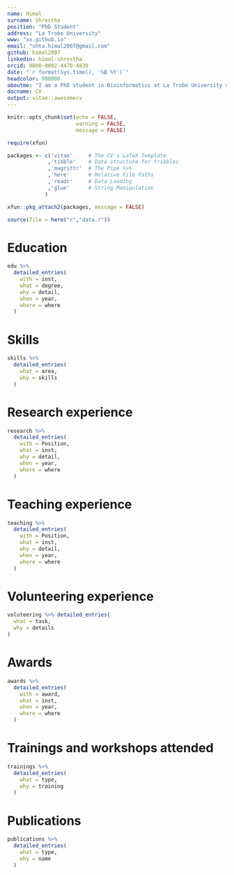 ```yaml
---
name: Himal
surname: Shrestha
position: "PhD Student"
address: "La Trobe University"
www: "xx.github.io"
email: "shta.himal2007@gmail.com"
github: himal2007
linkedin: himal-shrestha
orcid: 0000-0002-4470-4830
date: "`r format(Sys.time(), '%B %Y')`"
headcolor: 990000
aboutme: "I am a PhD student in Bioinformatics at La Trobe University studying the transmission of a parasitic disease called River Blindness. I utilize different computational and mathematical approaches to integrate genomic, environmental and epidemiological data to predict, prevent and eliminate both infectious and non-infectious diseases. I am equally adept at different molecular and laboratory techniques."
docname: CV
output: vitae::awesomecv
---
```


```r
knitr::opts_chunk$set(echo = FALSE,
                      warning = FALSE,
                      message = FALSE)

require(xfun)

packages <- c('vitae'     # The CV's LaTeX Template
             ,'tibble'    # Data structure for tribbles
             ,'magrittr'  # The Pipe %>%
             ,'here'      # Relative File Paths
             ,'readr'     # Data Loading
             ,'glue'      # String Manipulation
            )

xfun::pkg_attach2(packages, message = FALSE)

source(file = here("r","data.r"))

```

# Education

```r

edu %>%
  detailed_entries(
    with = inst,
    what = degree,
    why = detail,
    when = year,
    where = where
  )

```

# Skills
```r
skills %>%
  detailed_entries(
    what = area,
    why = skills
  )
```

# Research experience
```r
research %>%
  detailed_entries(
    with = Position,
    what = inst,
    why = detail,
    when = year,
    where = where
  )
```

# Teaching experience
```r
teaching %>%
  detailed_entries(
    with = Position,
    what = inst,
    why = detail,
    when = year,
    where = where
  )
```

# Volunteering experience
```r
voluteering %>% detailed_entries(
  what = task,
  why = details
)
```

# Awards
```r
awards %>%
  detailed_entries(
    with = award,
    what = inst,
    when = year,
    where = where
  )
```

# Trainings and workshops attended
```r
trainings %>%
  detailed_entries(
    what = type,
    why = training
  )
```

# Publications

```r
publications %>%
  detailed_entries(
    what = type,
    why = name
  )
```

